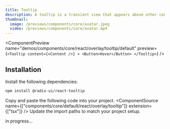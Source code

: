 ```yaml
---
title: Tooltip
description: A tooltip is a transient view that appears above other content on the screen when a user interacts with a control.
thumbnail:
  image: /previews/components/core/avatar.jpeg
  video: /previews/components/core/avatar.mp4
---
```


<ComponentPreview
  name="demos/components/core/react/overlay/tooltip/default"
  preview={`<Tooltip
    content={<Content />} >
    <Button>Hover</Button>
</Tooltip>`}
/>

## Installation

<Steps>
<Step>Install the following dependencies:</Step>

```bash
npm install @radix-ui/react-tooltip
```
  <Step>Copy and paste the following code into your project.</Step>
  <ComponentSource name={["components/core/default/react/overlay/tooltip"]} extension={["tsx"]} />
  <Step>Update the import paths to match your project setup.</Step>
</Steps>

in progress...
